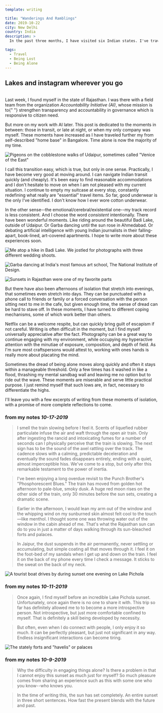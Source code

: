 ```yaml
---
template: writing

title: "Wanderings And Ramblings"
date: 2019-10-22
city: New Delhi
country: India
description: >
  In the past three months, I have visited six Indian states. I've traveled by bus, train, and plane. I rarely book a room until the hours before I fall asleep. For better or worse, I feel like I've come to embody the quintessential "rambling man." The only surprising part is how easy it's been.

tags:
  - Travel
  - Being Lost
  - Being Alone
---
```



## Lakes and instagram wherever you go

<br />

<div>
  Last week, I found myself in the state of Rajasthan. I was there with a field
  team from the organization <i>Accountability Initiative (AI)</i>, whose
  mission is to{" "}
  <Citation
    link="https://accountabilityindia.in/about-us/"
    noAuthor
    publication="Accountability Initiative"
    headline="Who We Are"
    directQuote="We are a research group which works on strengthening transparency and accountability in governance which is responsive to citizen need. We do this through evidence-based research on state capabilities and factors affecting efficient public services delivery in India. We provide the evidence to policymakers, development practitioners, academics, the media and  work on increasing citizen engagement in policy making and implementation. We are a part of the Centre for Policy Research, one of India’s leading public policy think tanks."
  >
    strengthen transparency and accountability in governance which is responsive
    to citizen need.
  </Citation>
</div>

But more on my work with AI later. This post is dedicated to the moments in between: those in transit, or late at night, or when my only company was myself. These moments have increased as I have traveled further my from self-described "home base" in Bangalore. Time alone is now the majority of my time.

![Pigeons on the cobblestone walks of Udaipur, sometimes called "Venice of the East"](../images/ai-6.jpg)

I call this transition easy, which is true, but only in one sense. Practically, I have become very good at moving around. I can navigate Indian transit quickly (and cheaply). It's been easy to find reasonable accommodations and I don't hesitate to move on when I am not pleased with my current situation. I continue to empty my suitcase at every stop, constantly redefining what really are "essential" travel items. So far, good underwear is the only I've identified. I don't know how I ever wore cotton underwear.

In the other sense--the emotional/cerebral/existential one--my track record is less consistent. And I choose the word _consistent_ intentionally. There have been wonderful moments. Like riding around the beautiful Badi Lake, outside of Udaipur. Or Garba dancing until the sun rose in Ahmedabad. Or debating artificial intelligence with young Indian journalists in their falling-apart, book-lined, art-covered apartments. I hope to write more about these experiences soon.

![Me atop a hike in Badi Lake. We jostled for photographs with three different wedding shoots.](../images/ai-9.jpg)

![Garba dancing at India's most famous art school, The National Institute of Design.](../images/garba.JPG)

![Sunsets in Rajasthan were one of my favorite parts](../images/ai-7.jpg)

But there have also been afternoons of isolation that stretch into evenings, that sometimes even stretch into days. They can be punctuated with a phone call to friends or family or a forced conversation with the person sitting next to me in the cafe, but given enough time, the sense of dread can be hard to stave off. In these moments, I have turned to different coping mechanisms, some of which work better than others.

Netflix can be a welcome respite, but can quickly bring guilt of escapism if not careful. Writing is often difficult in the moment, but I find myself universally appreciative after the fact. Photography can be a great way to continue engaging with my environment, while occupying my hyperactive attention with the minutiae of exposure, composition, and depth of field. As I'm sure most craftspersons would attest to, working with ones hands is really more about placating the mind.

Sometimes the dread of being alone moves along quickly and often it stays within a manageable threshold. Only a few times has it washed in like a flood, thrashing my mental sandbag wall and leaving me no option but to ride out the wave. These moments are miserable and serve little practical purpose. I just remind myself that such lows are, in fact, necessary to differentiate the highs.

I'll leave you with a few excerpts of writing from these moments of isolation, with a promise of more complete reflections to come.

### **from my notes** _10-17-2019_

> I smell the train slowing before I feel it. Scents of liquefied rubber particulate infuse the air and waft through the open air train. Only after ingesting the rancid and intoxicating fumes for a number of seconds can I physically perceive that the train is slowing. The next sign has to be the sound of the axel rattling over the track. The cadence slows with a calming, predictable deceleration and eventually the sound fades disappears entirely, ending with a quiet, almost imperceptible hiss. We've come to a stop, but only after this remarkable testament to the power of inertia.

> I've been enjoying a long overdue revisit to the Punch Brother's "Phosphorescent Blues." The train has moved from golden hot afternoon to pale-blue, smoky dusk. A huge red moon rises on the other side of the train, only 30 minutes before the sun sets, creating a dramatic scene.

> Earlier in the afternoon, I would lean my arm out of the window and the whipping wind on my sunburned skin almost felt cool to the touch—like menthol. I thought some one was throwing water out of the window in the cabin ahead of me. That's what the Rajasthan sun can do to you in just a matter of days walking through its sun-bleached forts and palaces.

> In Jaipur, the dust suspends in the air permanently, never settling or accumulating, but simple coating all that moves through it. I feel it on the foot-bed of my sandals when I get up and down on the train. I feel it on the back of my phone every time I check a message. It sticks to the sweat on the back of my neck.

![A tourist boat drives by during sunset one evening on Lake Pichola](../images/ai-12.jpg)

### **from my notes** _10-11-2019_

> Once again, I find myself before an incredible Lake Pichola sunset. Unfortunately, once again there is no one to share it with. This trip so far has definitely allowed me to to become a more introspective person. Not introspective, but just more comfortable confined to myself. That is definitely a skill being developed by necessity.

> But often, even when I do connect with people, I only enjoy it so much. It can be perfectly pleasant, but just not significant in any way. Endless insignificant interactions can become tiring.

![The stately forts and "havelis" or palaces](../images/ai-8.jpg)

### **from my notes** _10-9-2019_

> Why the difficulty in engaging things alone? Is there a problem in that I cannot enjoy this sunset as much just for myself? So much pleasure comes from sharing an experience such as this with some one who you know--who knows you.

> In the time of writing this, the sun has set completely. An entire sunset in three short sentences. How fast the present blends with the future and past.

